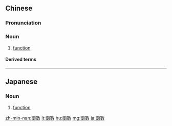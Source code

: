 {{also|函数}}
==Chinese==
{{zh-forms|s=函数}}

===Pronunciation===
{{zh-pron
|m=hánshù
|c=haam4 sou3
|mn=hâm-sò͘
|cat=n
}}

===Noun===
{{zh-noun}}

# {{lb|zh|mathematics}} [[function]]

====Derived terms====
{{zh-der|波函數|三角函數}}

----

==Japanese==
{{ja-kanjitab|かん|すう|yomi=o}}

===Noun===
{{ja-noun|かんすう|shin=函数}}

# {{lb|ja|mathematics|computer science|sort=かんすう}} [[function]] {{alternative spelling of|関数|lang=ja}}

[[zh-min-nan:函數]]
[[lt:函數]]
[[hu:函數]]
[[mg:函數]]
[[ja:函數]]